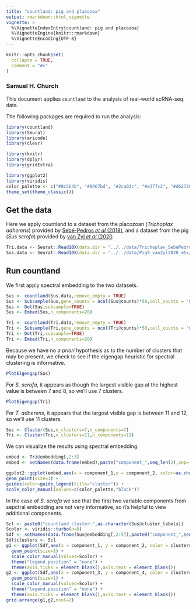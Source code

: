 ```yaml
---
title: "countland: pig and placozoa"
output: rmarkdown::html_vignette
vignette: >
  %\VignetteIndexEntry{countland: pig and placozoa}
  %\VignetteEngine{knitr::rmarkdown}
  %\VignetteEncoding{UTF-8}
---
```


```r
knitr::opts_chunk$set(
  collapse = TRUE,
  comment = "#>"
)
```

### Samuel H. Church

This document applies `countland` to the analysis of real-world scRNA-seq data.

The following packages are required to run the analysis:

```r
library(countland)
library(Seurat)
library(aricode)
library(clevr)

library(knitr)
library(dplyr)
library(gridExtra)

library(ggplot2)
library(viridis)
color_palette <- c("#8c564b", "#9467bd", "#2ca02c", "#e377c2", "#d62728", "#17becf", "#bcbd22", "#ff7f0e", "#7f7f7f", "#1f77b4")
theme_set(theme_classic())
```

## Get the data

Here we apply countland to a dataset from the placozoan (_Trichoplax adherens_) provided by [Sebé-Pedros _et al_ (2018)](https://doi.org/10.1038/s41559-018-0575-6), and a dataset from the pig (_Sus scrofa_) provided by [van Zyl _et al_ (2020](https://www.pnas.org/cgi/doi/10.1073/pnas.2001250117).

```r
Tri.data <- Seurat::Read10X(data.dir = "../../data/Trichoplax_SebePedros2018/")
Sus.data <- Seurat::Read10X(data.dir = "../../data/Pig9_vanZyl2020_mtx/")
```

## Run countland

We first apply spectral embedding to the two datasets.

```r
Sus <- countland(Sus.data,remove_empty = TRUE)
Sus <- Subsample(Sus,gene_counts = ncol(Sus@counts)*50,cell_counts = "min")
Sus <- Dot(Sus,subsample=TRUE)
Sus <- Embed(Sus,n_components=20)

Tri <- countland(Tri.data,remove_empty = TRUE)
Tri <- Subsample(Tri,gene_counts = ncol(Tri@counts)*50,cell_counts = "min")
Tri <- Dot(Tri,subsample=TRUE)
Tri <- Embed(Tri,n_components=20)
```
Because we have no _a priori_ hypothesis as to the number of clusters that may be present, we check to see if the eigengap heuristic for spectral clustering is informative.

```r
PlotEigengap(Sus)
```

For _S. scrofa_, it appears as though the largest visible gap at the highest value is between 7 and 8, so we'll use 7 clusters.

```r
PlotEigengap(Tri)
```

For _T. adherens_, it appears that the largest visible gap is between 11 and 12, so we'll use 11 clusters.


```r
Sus <- Cluster(Sus,n_clusters=7,n_components=7)
Tri <- Cluster(Tri,n_clusters=11,n_components=11)
```

We can visualize the results using spectral embedding.

```r
embed <- Tri@embedding[,2:3]
embed <- setNames(data.frame(embed),paste("component_",seq_len(2),sep=""))

ggplot2::ggplot(embed,aes(x = component_1,y = component_2, color=as.character(Tri@cluster_labels))) +
geom_point(size=1) +
guides(color=guide_legend(title="cluster")) +
scale_color_manual(values=c(color_palette,"black"))
```

In the case of _S. scrofa_ we see that the first two variable components from sepctral embedding are not very informative, so it's helpful to view additional components.

```r
Scl <- paste0("countland_cluster:",as.character(Sus@cluster_labels))
Scolor <- viridis::turbo(n=8)
Sdf <- setNames(data.frame(Sus@embedding[,2:5]),paste0("component_",seq_len(4)))
Sdf$clusters <- Scl
g1 <- ggplot(Sdf,aes(x = component_1, y = component_2, color = clusters)) + 
  geom_point(size=1) + 
  scale_color_manual(values=Scolor) +
  theme("legend.position" = "none") + 
  theme(axis.ticks = element_blank(),axis.text = element_blank())
g2 <- ggplot(Sdf,aes(x = component_3, y = component_4, color = clusters)) + 
  geom_point(size=1) + 
  scale_color_manual(values=Scolor) +
  theme("legend.position" = "none") + 
  theme(axis.ticks = element_blank(),axis.text = element_blank())
grid.arrange(g1,g2,ncol=2)
```

